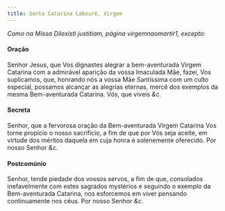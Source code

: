 ```yaml
---
title: Santa Catarina Labouré, Virgem
---
```


<em>Como na Missa Dilexísti justitiam, página virgemnaomartir1, excepto:</em>

#### Oração

Senhor Jesus, que Vos dignastes alegrar a bem-aventurada Virgem Catarina
com a admirável aparição da vossa Imaculada Mãe, fazei, Vos suplicamos,
que, honrando nós a vossa Mãe Santíssima com um culto especial, possamos
alcançar as alegrias eternas, mercê dos exemplos da mesma Bem-aventurada
Catarina. Vós, que viveis <em>&c.</em>

#### Secreta

Senhor, que a fervorosa oração da Bem-aventurada Virgem Catarina Vos torne
propício o nosso sacrifício, a fim de que por Vós seja aceite, em virtude
dos méritos daquela em cuja honra é solenemente oferecido. Por nosso
Senhor <em>&c.</em>

#### Postcomúnio

Senhor, tende piedade dos vossos servos, a fim de que, consolados
inefavelmente com estes sagrados mystérios e seguindo o exemplo da
Bem-aventurada Catarina, nos esforcemos em viver pensando continuamente
nos céus. Por nosso Senhor <em>&c.</em>
